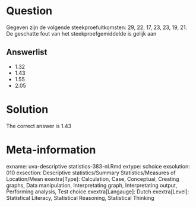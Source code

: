 Question
========

Gegeven zijn de volgende steekproefuitkomsten: 29, 22, 17, 23, 23, 19, 21. De geschatte fout van het steekproefgemiddelde is gelijk aan

Answerlist
----------
* 1.32
* 1.43
* 1.55
* 2.05

Solution
========

The correct answer is  1.43

Meta-information
================
exname: uva-descriptive statistics-383-nl.Rmd
extype: schoice
exsolution: 010
exsection: Descriptive statistics/Summary Statistics/Measures of Location/Mean
exextra[Type]: Calculation, Case, Conceptual, Creating graphs, Data manipulation, Interpretating graph, Interpretating output, Performing analysis, Test choice
exextra[Langauge]: Dutch
exextra[Level]: Statistical Literacy, Statistical Reasoning, Statistical Thinking
